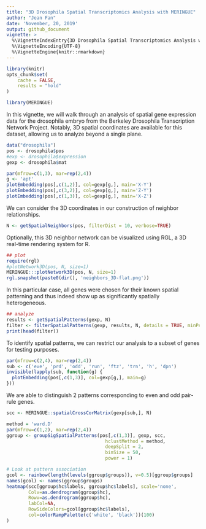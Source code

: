```yaml
---
title: "3D Drosophila Spatial Transcriptomics Analysis with MERINGUE"
author: "Jean Fan"
date: 'November, 20, 2019'
output: github_document
vignette: >
  %\VignetteIndexEntry{3D Drosophila Spatial Transcriptomics Analysis with MERINGUE}
  %\VignetteEncoding{UTF-8}
  %\VignetteEngine{knitr::rmarkdown}
---
```


```r
library(knitr)
opts_chunk$set(
    cache = FALSE,
    results = "hold"
)
```

```r
library(MERINGUE)
```

In this vignette, we will walk through an analysis of spatial gene expression data for the drosophila embryo from the Berkeley Drosophila Transcription Network Project. Notably, 3D spatial coordinates are available for this dataset, allowing us to analyze beyond a single plane. 

```r
data("drosophila")
pos <- drosophila$pos
#exp <- drosophila$expression
gexp <- drosophila$mat

par(mfrow=c(1,3), mar=rep(2,4))
g <- 'apt'
plotEmbedding(pos[,c(1,2)], col=gexp[g,], main='X-Y')
plotEmbedding(pos[,c(3,2)], col=gexp[g,], main='Z-Y')
plotEmbedding(pos[,c(1,3)], col=gexp[g,], main='X-Z')
```

We can consider the 3D coordinates in our construction of neighbor relationships.

```r
N <- getSpatialNeighbors(pos, filterDist = 10, verbose=TRUE)
```

Optionally, this 3D neighbor network can be visualized using RGL, a 3D real-time rendering system for R.

```r
## plot
require(rgl)
#plotNetwork3D(pos, N, size=1)
MERINGUE:::plotNetwork3D(pos, N, size=1)
rgl.snapshot(paste0(dir(), 'neighbors_3D-flat.png'))
```

In this particular case, all genes were chosen for their known spatial patterning and thus indeed show up as significantly spatially heterogeneous.

```r
## analyze
results <- getSpatialPatterns(gexp, N)
filter <- filterSpatialPatterns(gexp, results, N, details = TRUE, minPercentCells = 0.05)
print(head(filter))
```

To identify spatial patterns, we can restrict our analysis to a subset of genes for testing purposes.

```r
par(mfrow=c(2,4), mar=rep(2,4))
sub <- c('eve', 'prd', 'odd', 'run', 'ftz', 'trn', 'h', 'dpn')
invisible(lapply(sub, function(g) {
  plotEmbedding(pos[,c(1,3)], col=gexp[g,], main=g)
}))
```

We are able to distinguish 2 patterns corresponding to even and odd pair-rule genes.

```r
scc <- MERINGUE::spatialCrossCorMatrix(gexp[sub,], N)

method = 'ward.D'
par(mfrow=c(1,2), mar=rep(2,4))
ggroup <- groupSigSpatialPatterns(pos[,c(1,3)], gexp, scc,
                                    hclustMethod = method,
                                    deepSplit = 2,
                                    binSize = 50,
                                    power = 1)
```

```r
# Look at pattern association
gcol <- rainbow(length(levels(ggroup$groups)), v=0.5)[ggroup$groups]
names(gcol) <- names(ggroup$groups)
heatmap(scc[ggroup$hc$labels, ggroup$hc$labels], scale='none', 
        Colv=as.dendrogram(ggroup$hc), 
        Rowv=as.dendrogram(ggroup$hc), 
        labCol=NA,
        RowSideColors=gcol[ggroup$hc$labels],
        col=colorRampPalette(c('white', 'black'))(100)
)
```
